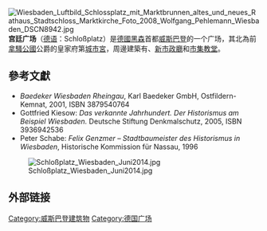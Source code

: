 {{expand|time=2014-06-30T15:39:19+00:00}}
[[File:Wiesbaden_Luftbild_Schlossplatz_mit_Marktbrunnen_altes_und_neues_Rathaus_Stadtschloss_Marktkirche_Foto_2008_Wolfgang_Pehlemann_Wiesbaden_DSCN8942.jpg|thumb]]
'''宫廷广场'''（[[德语|德语]]：Schloßplatz）是[[德國|德國]][[黑森|黑森]]首都[[威斯巴登|威斯巴登]]的一个广场，其北為前[[拿騷公國|拿騷公國]]公爵的皇家府第[[威斯巴登城市宮|城市宮]]，周邊建築有{{link-de|威斯巴登舊市政廳|Altes Rathaus (Wiesbaden)|舊市政廳}}、[[威斯巴登新市政廳|新市政廳]]和[[威斯巴登市集教堂|市集教堂]]。

==參考文獻==
* ''Baedeker Wiesbaden Rheingau'', Karl Baedeker GmbH, Ostfildern-Kemnat, 2001, ISBN 3879540764
* Gottfried Kiesow: ''Das verkannte Jahrhundert. Der Historismus am Beispiel Wiesbaden.'' Deutsche Stiftung Denkmalschutz, 2005, ISBN 3936942536
* Peter Schabe: ''Felix Genzmer – Stadtbaumeister des Historismus in Wiesbaden'', Historische Kommission für Nassau, 1996

[[File:Schloßplatz_Wiesbaden_Juni2014.jpg|thumb]]

== 外部链接 ==
{{commonscat|Schloßplatz (Wiesbaden)}}

[[Category:威斯巴登建筑物|Category:威斯巴登建筑物]]
[[Category:德国广场|Category:德国广场]]